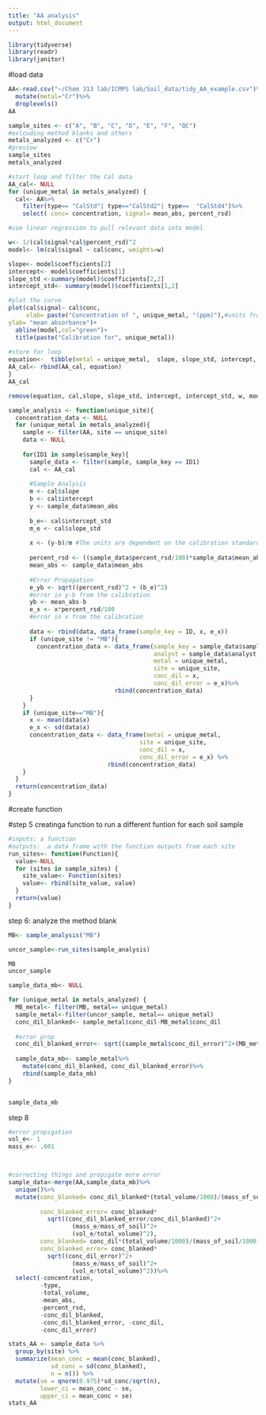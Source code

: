 ```yaml
---
title: "AA analysis"
output: html_document
---
```

```r
library(tidyverse)
library(readr)
library(janitor)

```

#load data
```r
AA<-read.csv("~/Chem 313 lab/ICMPS lab/Soil_data/tidy_AA_example.csv")%>%
  mutate(metal="Cr")%>%
  droplevels()
AA
```

```r
sample_sites <- c("A", "B", "C", "D", "E", "F", "QC")
#exlcuding method blanks and others
metals_analyzed <- c("Cr")
#preview
sample_sites
metals_analyzed

```

```r
#start loop and filter the Cal data
AA_cal<- NULL
for (unique_metal in metals_analyzed) {
  cal<- AA%>%
    filter(type== "CalStd"| type=="CalStd2"| type==  "CalStd4")%>%
    select( conc= concentration, signal= mean_abs, percent_rsd)

#use linear regression to pull relevant data into model

w<- 1/(cal$signal*cal$percent_rsd)^2
model<- lm(cal$signal ~ cal$conc, weights=w)

slope<- model$coefficients[2]
intercept<- model$coefficients[1]
slope_std <-summary(model)$coefficients[2,2]
intercept_std<- summary(model)$coefficients[1,2]

#plot the curve
plot(cal$signal~ cal$conc,
     xlab= paste("Concentration of ", unique_metal, "(ppm)"),#units from the standard(ug/L)
ylab= "mean absorbance")+
  abline(model,col="green")+
  title(paste("Calibration for", unique_metal))
     
#store for loop
equation<-  tibble(metal = unique_metal,  slope, slope_std, intercept, intercept_std)
AA_cal<- rbind(AA_cal, equation)
}
AA_cal

remove(equation, cal,slope, slope_std, intercept, intercept_std, w, model, unique_metal)
```
```r
sample_analysis <- function(unique_site){
  concentration_data <- NULL
  for (unique_metal in metals_analyzed){
    sample <- filter(AA, site == unique_site)
    data <- NULL 
    
    for(ID1 in sample$sample_key){ 
      sample_data <- filter(sample, sample_key == ID1)
      cal <- AA_cal
  
      #Sample Analysis 
      m <- cal$slope 
      b <- cal$intercept 
      y <- sample_data$mean_abs
  
      b_e<- cal$intercept_std
      m_e <- cal$slope_std
  
      x <- (y-b)/m #The units are dependent on the calibration standards (Kg/mL)
      
      percent_rsd <- ((sample_data$percent_rsd/100)*sample_data$mean_abs)
      mean_abs <- sample_data$mean_abs
  
      #Error Propagation
      e_yb <- sqrt((percent_rsd)^2 + (b_e)^2) 
      #error in y-b from the calibration
      yb <- mean_abs-b
      e_x <- x*percent_rsd/100
      #error in x from the calibration
      
      data <- rbind(data, data_frame(sample_key = ID, x, e_x)) 
      if (unique_site != "MB"){
        concentration_data <- data_frame(sample_key = sample_data$sample_key,
                                         analyst = sample_data$analyst,
                                         metal = unique_metal,
                                         site = unique_site,
                                         conc_dil = x, 
                                         conc_dil_error = e_x)%>%
                              rbind(concentration_data)
      }
    }
    if (unique_site=="MB"){
      x <- mean(data$x)
      e_x <- sd(data$x)
      concentration_data <- data_frame(metal = unique_metal,
                                     site = unique_site, 
                                     conc_dil = x,
                                     conc_dil_error = e_x) %>%
                            rbind(concentration_data)
    }
  }
  return(concentration_data)
}
```

#create function 


#step  5 creatinga function to run a different funtion for each soil sample
```r
#inputs: a function
#outputs:  a data frame with the function outputs from each site
run_sites<- function(Function){
  value<-NULL
  for (sites in sample_sites) {
    site_value<- Function(sites)
    value<- rbind(site_value, value)
  }
  return(value)
}
```

step 6: analyze the method blank
```r
MB<- sample_analysis("MB")

uncor_sample<-run_sites(sample_analysis)

MB
uncor_sample
```

```r

sample_data_mb<- NULL

for (unique_metal in metals_analyzed) {
  MB_metal<- filter(MB, metal== unique_metal)
  sample_metal<-filter(uncor_sample, metal== unique_metal)
  conc_dil_blanked<- sample_metal$conc_dil-MB_metal$conc_dil
  
  #error prop
  conc_dil_blanked_error<- sqrt((sample_metal$conc_dil_error)^2+(MB_metal$conc_dil_error)^2)
  
  sample_data_mb<- sample_metal%>%
    mutate(conc_dil_blanked, conc_dil_blanked_error)%>%
    rbind(sample_data_mb)
}


sample_data_mb
```
step 8
```r
#error propigation
vol_e<- 1
mass_e<- .001



#correcting things and propigate more error
sample_data<-merge(AA,sample_data_mb)%>%
  unique()%>%
  mutate(conc_blanked= conc_dil_blanked*(total_volume/1000)/(mass_of_soil/1000),
         
         conc_blanked_error= conc_blanked*
           sqrt((conc_dil_blanked_error/conc_dil_blanked)^2+
                  (mass_e/mass_of_soil)^2+
                  (vol_e/total_volume)^2),
         conc_blanked= conc_dil*(total_volume/1000)/(mass_of_soil/1000),
         conc_blanked_error= conc_blanked*
           sqrt((conc_dil_error)^2+
                  (mass_e/mass_of_soil)^2+
                  (vol_e/total_volume)^2))%>%
  select(-concentration,
         -type,
         -total_volume,
         -mean_abs,
         -percent_rsd,
         -conc_dil_blanked,
         -conc_dil_blanked_error, -conc_dil,
         -conc_dil_error)
```

```r
stats_AA <- sample_data %>%
  group_by(site) %>%
  summarize(mean_conc = mean(conc_blanked),
            sd_conc = sd(conc_blanked),
            n = n()) %>%
  mutate(se = qnorm(0.975)*sd_conc/sqrt(n),
         lower_ci = mean_conc - se,
         upper_ci = mean_conc + se)
stats_AA
```